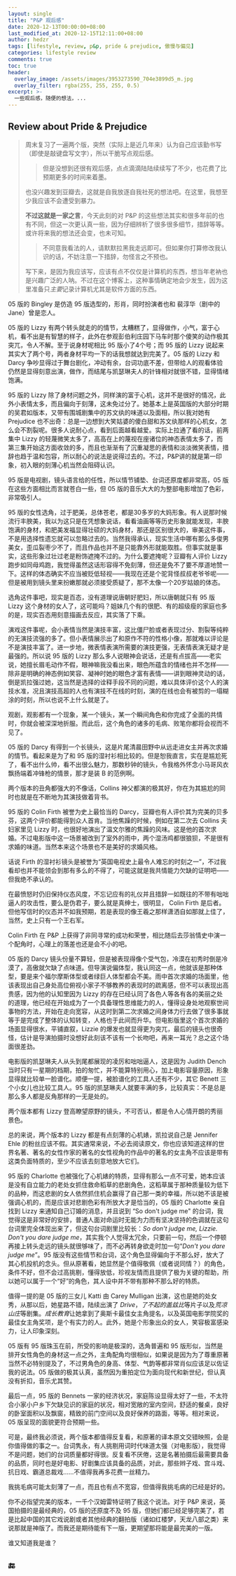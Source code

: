 ```yaml
---
layout: single
title: "P&P 观后感"
date: 2020-12-13T00:00:00+08:00
last_modified_at: 2020-12-15T12:11:00+08:00
author: hedzr
tags: [lifestyle, review, p&p, pride & prejudice, 傲慢与偏见]
categories: lifestyle review
comments: true
toc: true
header:
  overlay_image: /assets/images/3953273590_704e3899d5_m.jpg
  overlay_filter: rgba(255, 255, 255, 0.5)
excerpt: >-
  一些观后感，随便的想法，...
---
```


## Review about Pride & Prejudice

> 周末复习了一遍两个版，突然（实际上是近几年来）认为自己应该勤书写（即使是敲键盘写文字），所以干脆写点观后感。
>
> > 但是没想到还很有观后感，点点滴滴陆陆续续写了不少，也花费了比预期更多的时间来着墨。
>
> 也没兴趣发到豆瓣去，这就是自我放逐自我社死的想法吧。在这里，我想至少我应该不会遭受到暴力。
>
> **不过这就是一家之言**，今天此刻的对 P&P 的这些想法其实和很多年前的也有不同，但这一次更认真一些，因为仔细辨析了很多很多细节，措辞等等。或许将来我的想法还会变，也未可知。
>
> > 不同意我看法的人，请默默拉黑我走远即可。但如果你打算修改我认识的话，不妨注意一下措辞，勿怪言之不预也。
>
> 写下来，是因为我应该写，应该有点不仅仅是计算机的东西，想当年老衲也是兴趣广泛的人呐。不过在这个博客上，这种事情确定地会少发生，因为这里准备只*主要*记录计算机尤其是软件方面的东西。

05 版的 Bingley 是仿造 95 版选型的，形肖，同时扮演者也和 裴淳华（剧中的 Jane）曾是恋人。

05 版的 Lizzy 有两个转头就走的的情节，太糟糕了，显得做作，小气，富于心机，看不出是有智慧的样子，此外在参观彭伯利庄园下马车时那个傻笑的动作极其突兀，令人不解。至于说身材呢相比 95 版小了4个号；而 95 版的 Lizzy 说起来其实大了两个号，两者身材平均一下的话我想就达到完美了。05 版的 Lizzy 和 Darcy 争吵显得过于舞台剧化，冲动有余，台词功底不差，但带给人的观看体验仍然是显得刻意出演，做作，而结尾与凯瑟琳夫人的针锋相对就很不错，显得情绪饱满。

95 版的 Lizzy 除了身材问题之外，同样演的富于心机，这并不是很好的情况，此外小表情太多，而且偏向于刻薄，这未免过分了。她基本上是英国版的大部分时期的吴君如版本，又带有围城剧集中的苏文纨的味道以及面相，所以我对她有 Prejudice 也不出奇：总是一边想到大笑姑婆的傻白甜和苏文纨那样的心机女，怎么会不割裂呢。很多人说耐心点，看到后面越看越爱。实际上拉通了看的话，前两集中 Lizzy 的轻蔑微笑太多了，高高在上的蔑视在座诸位的神态表情太多了，而第三集开始这方面收敛的多，而且也渐渐有了沉重凝思的表情和淡淡微笑表情，措辞也趋于温和包容，所以耐心的说法是说得过去的。不过，P&P讲的就是第一印象，初入眼的刻薄心机当然会阻碍认识。

95 版是电视剧，镜头语言给的任性，所以情节铺垫、台词还原度都非常高，05 版在这些方面相比而言就苍白一些，但 05 版的音乐大大的为整部电影增加了色彩，非常吸引人。

95 版的女性选角，过于肥美，总体苍老，都是30多岁的大妈形象。有人说那时候流行丰腴美，我以为这只是在凭想象说话，看看油画等等历史形象就能发现，丰腴饱满的身材，和肥美发福显得壮硕的大妈身材，那还是区别很大的，审美这件事，不是用选择性遗忘就可以忽略过去的。当然我得承认，现实生活中哪有那么多俊男美女，歪瓜裂枣少不了，而且作品也并不是只能靠外形就能取胜。但事实就是事实，这些形象过壮过老是粉饰遮掩不过的。为什么要遮掩呢？豆瓣有人评价 Lizzy 跑步如同母鸡跑，我觉得虽然这话形容得不免刻薄，但还是免不了要不厚道地赞一下。这样的体态确实不应当被贬低轻视——我现在还是个驼背怪叔叔老爷爷呢——但是被用到镜头里来扮嫩那就必须接受质疑了，那不太像一个20岁姑娘的体态。

选角这件事吧，现实是百态，没有道理说唐朝好肥妇，所以唐朝就只有 95 版 Lizzy 这个身材的女人了，这可能吗？姐妹几个有的很肥、有的超级瘦的家庭也多的是，现实百态用刻意描画去反应，其实落了下乘。

演戏这件事呢，会小表情当然是演技丰富，这比僵尸脸或者表现过分、割裂等纯粹的无演技流强的多了。但小表情展示出了和原作不符的性格小像，那就难以评论是不是演技丰富了。进一步地，微表情表演所需要的演技更强，无表情表演无疑才是最强的。所以说 95 版的 Lizzy 那么多人说眼神会说话，还是有点拔高——老实说，她擅长眉毛动作不假，眼神嘛我没看出来，眼色所蕴含的情绪也并不怎样——除非是明确的神态例如笑容、凝神时她的眼色才富有表情——讲到眼神灵动的话，倒是凯拉强过她，这当然是选择的诠释手段不同的问题，难以具体评价这个人的演技水准，况且演技高超的人也有演技不在线的时刻，演的在线也会有被剪的一塌糊涂的时刻，所以也说不上什么就是了。

观剧，观影都有一个现象，某一个镜头，某一个瞬间角色和你完成了全面的共情时，你就会被深深地折服。而此后，这个角色的诸多的毛病、败笔你都将会视而不见了。

05 版的 Darcy 有得到一个长镜头，这是片尾清晨田野中从远走进女主并再次求婚的情节。看起来是为了和 95 版的湿衬衫相比较的。但是恕我直言，实在是尴尬死了，看不出什么帅，看不出很么魅力，那数秒钟的镜头，令我格外怀念小马哥风衣飘扬端着冲锋枪的情景，那才是装 B 的范例啊。

两个版本的丑角都强大的不像话，Collins 神父都演的极其好，你在为其尴尬的同时也就是在不断地为其演技做着背书。

95 版的 Colin Firth 被誉为史上最恰当的 Darcy，豆瓣也有人评价其为完美的贝多芬，这两个评价都能得到众人首肯。当他焦躁的时候，例如在第二次去 Collins 夫妇家里见 Lizzy 时，也很好地演出了温文尔雅的焦躁的风味。这是他的首次求婚。不过电影版中这一场景被改到了室外的雨中，两个湿汤鸡都很狼狈，不是很有求婚的味道。当然本来这个场景也不是美好的求婚风格。

话说 Firth 的湿衬衫镜头是被誉为“英国电视史上最令人难忘的时刻之一”，不过我看却也并不能领会到那有多么的不得了，可能这就是我共情能力欠缺的证明吧——但我绝不承认的。

在最愤怒时仍旧保持仪态风度，不忘记应有的礼仪并且措辞一如既往的不带有咄咄逼人的攻击性，要么是伪君子，要么就是真绅士，很明显， Colin Firth 是后者。但他写信时的仪态并不如我预期，若是表现的像王羲之那样潇洒自如那就上佳了，当然，史上只有一个王右军。

Colin Firth 在 P&P 上获得了非同寻常的成功和荣誉，相比随后去莎翁情史中演一个配角时，心理上的落差也还是会不小的吧。

05 版的 Darcy 镜头份量不算轻，但是被表现得像个受气包，冷漠在初秀时倒是冷漠了，高傲就欠缺了点味道。但导演说偏体型，我认同这一点，他就该是那种体型，要是来个福尔摩斯体型或者绿巨人体型都会不美。雨中首次求婚的场面里，他该表现出自己身处高位俯视小家子不够教养的表现时的疏离感，但不可以表现出高贵感，因为他的认知里因为 Lizzy 的存在已经认同了各色人等各有各的美丽之处的道理，他已经在开始成为了一个具备理性思维能力的人，懂得设身处地观察世间事物的方法，开始在走向宽容，从这时到第二次求婚之间身体力行去做了很多事就等于是完成了整体的认知转变，人格也于此间而升华。但电影版里这个首次求婚的场面显得很水，平铺直叙，Lizzie 的爆发也就显得更为突兀，最后的镜头也很奇怪，估计是导演拍摄时没想好此刻该不该有一个长吻吧，再来一耳光？总之这个场面很差劲。

电影版的凯瑟琳夫人从头到尾都展现的凌厉和咄咄逼人，这是因为 Judith Dench 当时只有一星期的档期，拍的匆忙，并不能算特别用心，加上电影容量原因，形象显得就比较单一脸谱化。顺便一提，被脸谱化的工具人还有不少，其它 Benett 三个小女儿也比较工具人。95 版的凯瑟琳夫人就要丰满的多，比较真实：不是总是那么多人都是反角那样的一无是处的。

两个版本都有 Lizzy 登高瞭望原野的镜头，不可否认，都是令人心情开朗的秀丽景色。

总的来说，两个版本的 Lizzy 都是有点刻薄的心机婊，凯拉说自己是 Jennifer Ehle 的粉丝应该不假。其实通常来说，不必去阅读原文，你也应该知道这样的世界名著、著名的女性作家的著名的女性视角的作品中的著名的女主角不应该是带有这类负面特质的，至少不应该去刻意地放大它们。

95 版的 Charlotte 也被强化了心机婊的特质，显得有那么一点不可爱，她本应该是没有自立能力的老处女抓住救命稻草的悲剧角色，这稻草属于那种质量较为低下的品种，而这悲剧的女人依然抓住机会赢得了自己那一类的幸福，所以她不该是被强调心机的，而是应该对悲剧色彩有所放大才是恰当的，05 版的 Charlotte 亲自找到 Lizzy 来通知自己订婚的消息，并且说到 “So don't judge me" 的台词，我觉得这是非常好的安排，普通人面对命运时无能为力而有坚决坚持的色调就在这句台词里完全体现出来了，但这句台词剧里比较长：_So don't judge me, Lizzie. Don't you dare judge me_，其实我个人觉得太冗余，只要前一句，然后一个停顿再接上转头走远的镜头就很够味了，而不必再转身欲走时加一句“_Don't you dare judge me_”。95 版没有这些情节和台词，这个角色显得偏向于不那么好，放大了其心机投机的念头。但从原著看，她显然是个值得敬佩（或者说同情？）的角色，条件不好，但不会过高挑剔，懂得放低，珍视友情而且提供了极为关键的帮助，所以她可以属于一个“好”的角色，其人设中并不带有那种不那么好的特质。

值得一提的是 05 版的三女儿 Katti 由 Carey Mulligan 出演，这也是她的处女秀，从那以后，她星路不错，陆续出演了 _Drive_，*了不起的盖兹比*等片子以及*荒凉山庄*等剧集。*成长教育*让她拿到了奥斯卡最佳女主角提名，以及英国电影学院奖的最佳女主角奖项，是个有实力的人。此外，她是个形象出众的女人，笑容极富感染力，让人印象深刻。

05 版有 95 版珠玉在前，所受的影响是极深的，选角普遍和 95 版形似，当然是排开女性角色的身材这一点之外，主角配角均很相似，如果说是因为为了尊重原著当然不必特别提及了，不过男角色的身高、体型、气韵等都非常肖似应该足以佐证我的说法。05 版做的极其认真，虽然因为重拍定位为面向现代和新世纪，但认真没有折扣，音乐尤其赞。

最后一点，95 版的 Bennets 一家的经济状况，家庭陈设显得太好了一些，不太符合小家小户乡下欠缺见识的家庭的状况，相对宽敞的室内空间，舒适的餐桌，良好的卧室面积以及飘窗，精致的前门空间以及良好保养的路面，等等。相对来说，05 版呈现的面貌更符合预期一些。

可是，最终我必须说，两个版本都值得反复看，和原著的译本原文交错映照，会是你值得做的事之一。台词隽永，有人挑剔用词时代味道太强（对电影版），我觉得不是问题，她们的台词质量都好得很。反复看不厌倦，这是名著拍摄后最需要具备的品质，同时也是好电影、好剧集应该具备的品质，对此，那些辫子戏、宫斗戏、抗日戏、霸道总裁戏……不值得我再多花费一丝精力。

我挑毛病可能太刻薄了一点，而且也有点不宽容，但值得我挑毛病的已经是好的。

你不必指望完美的版本，一千个汉姆雷特证明了我这个说法。对于 P&P 来说，英国拍摄的是最经典的，05 版的还原度不及 95 版，但她们都已经足够完美了，若是比起中国的其它戏说剧或者其他经典的翻拍版（诸如红楼梦，天龙八部之类）来说那就是神版了。而我还是期待能有下一版，更期望那将能是最完美的一版。

谁又知道我是谁？

## 🔚
